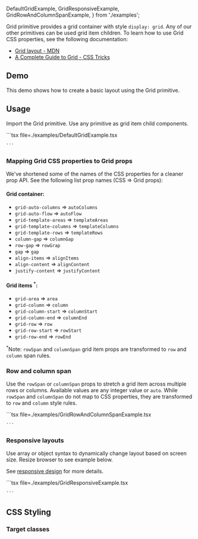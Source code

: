   DefaultGridExample,
  GridResponsiveExample,
  GridRowAndColumnSpanExample,
} from './examples';

Grid primitive provides a grid container with style `display: grid`. Any of our other primitives can be used grid item children. To learn how to use Grid CSS properties, see the following documentation:

- [Grid layout - MDN](https://developer.mozilla.org/en-US/docs/Learn/CSS/CSS_layout/Grids)
- [A Complete Guide to Grid - CSS Tricks](https://developer.mozilla.org/en-US/docs/Learn/CSS/CSS_layout/Grids)

## Demo

This demo shows how to create a basic layout using the Grid primitive.

<GridDemo />

## Usage

Import the Grid primitive. Use any primitive as grid item child components.

<Example>
  <DefaultGridExample />
  <ExampleCode>
    ```tsx file=./examples/DefaultGridExample.tsx 
    
    ```

  </ExampleCode>

</Example>

### Mapping Grid CSS properties to Grid props

We've shortened some of the names of the CSS properties for a cleaner prop API. See the following list prop names (CSS => Grid props):

#### Grid container:

- `grid-auto-columns` => `autoColumns`
- `grid-auto-flow` => `autoFlow`
- `grid-template-areas` => `templateAreas`
- `grid-template-columns` => `templateColumns`
- `grid-template-rows` => `templateRows`
- `column-gap` => `columnGap`
- `row-gap` => `rowGrap`
- `gap` => `gap`
- `align-items` => `alignItems`
- `align-content` => `alignContent`
- `justify-content` => `justifyContent`

#### Grid items <sup>\*</sup>:

- `grid-area` => `area`
- `grid-column` => `column`
- `grid-column-start` => `columnStart`
- `grid-column-end` => `columnEnd`
- `grid-row` => `row`
- `grid-row-start` => `rowStart`
- `grid-row-end` => `rowEnd`

<sup>*</sup>Note: `rowSpan` and `columnSpan` grid item props are transformed to
`row` and `column` span rules.

### Row and column span

Use the `rowSpan` or `columnSpan` props to stretch a grid item across multiple rows or columns. Available values are any integer value or `auto`.
While `rowSpan` and `columnSpan` do not map to CSS properties, they are transformed to `row` and `column` style rules.

<Example>
  <GridRowAndColumnSpanExample />
  <ExampleCode>
    ```tsx file=./examples/GridRowAndColumnSpanExample.tsx

    ```

  </ExampleCode>
</Example>

### Responsive layouts

Use array or object syntax to dynamically change layout based on screen size. Resize browser to see example below.

See [responsive design](/ui/theme/responsive) for more details.

<Example>
  <GridResponsiveExample />
  <ExampleCode>
    ```tsx file=./examples/GridResponsiveExample.tsx

    ```

  </ExampleCode>
</Example>

## CSS Styling

### Target classes

<ComponentStyleDisplay componentName="Grid" />
